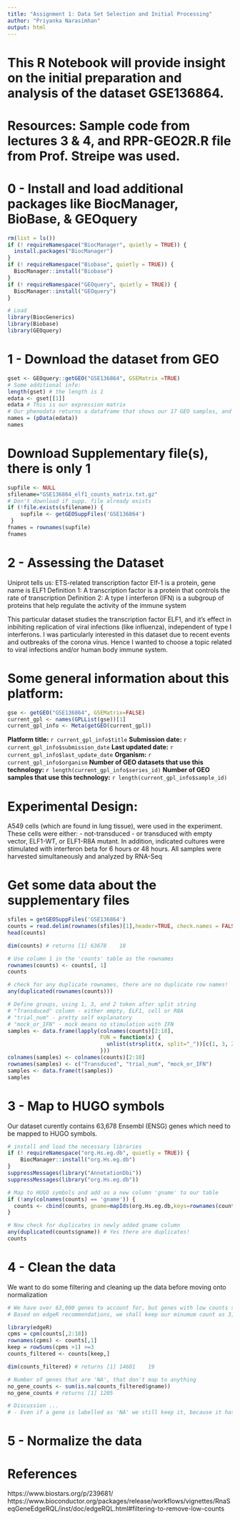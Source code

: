 ```yaml
---
title: "Assignment 1: Data Set Selection and Initial Processing"
author: "Priyanka Narasimhan"
output: html
---
```


# This R Notebook will provide insight on the initial preparation and analysis of the dataset GSE136864. 
# Resources: Sample code from lectures 3 & 4, and RPR-GEO2R.R file from Prof. Streipe was used.

# 0 - Install and load additional packages like BiocManager, BioBase, & GEOquery
```r
rm(list = ls())
if (! requireNamespace("BiocManager", quietly = TRUE)) {
  install.packages("BiocManager")
}
if (! requireNamespace("Biobase", quietly = TRUE)) {
  BiocManager::install("Biobase")
}
if (! requireNamespace("GEOquery", quietly = TRUE)) {
  BiocManager::install("GEOquery")
}

# Load
library(BiocGenerics)
library(Biobase)
library(GEOquery)
```

# 1 - Download the dataset from GEO
```r
gset <- GEOquery::getGEO("GSE136864", GSEMatrix =TRUE)
# Some additional info:
length(gset) # the length is 1
edata <- gset[[1]]
edata # This is our expression matrix
# Our phenodata returns a dataframe that shows our 17 GEO samples, and 49 variable (column) labels
names = (pData(edata))
names
```

# Download Supplementary file(s), there is only 1 
```r
supfile <- NULL
sfilename="GSE136864_elf1_counts_matrix.txt.gz" 
# Don't download if supp. file already exists
if (!file.exists(sfilename)) {
    supfile <- getGEOSuppFiles('GSE136864')
 } 
fnames = rownames(supfile)
fnames
```

# 2 - Assessing the Dataset 
Uniprot tells us: ETS-related transcription factor Elf-1 is a protein, gene name is ELF1
Definition 1: A transcription factor is a protein that controls the rate of transcription
Definition 2: A type I interferon (IFN) is a subgroup of proteins that help regulate the activity of the immune system 

This particular dataset studies the transcription factor ELF1, and it's effect in inbihiting replication of viral
infections (like influenza), independent of type I interferons. 
I was particularly interested in this dataset due to recent events and outbreaks of the corona virus. Hence I wanted to choose a topic related to viral infections and/or human body immune system. 
 
# Some general information about this platform:

```r
gse <- getGEO("GSE136864", GSEMatrix=FALSE)
current_gpl <- names(GPLList(gse))[1]
current_gpl_info <- Meta(getGEO(current_gpl))
```

**Platform title:** `r current_gpl_info$title`
**Submission date:** `r current_gpl_info$submission_date`
**Last updated date:** `r current_gpl_info$last_update_date`
**Organism:** `r current_gpl_info$organism`
**Number of GEO datasets that use this technology:** `r length(current_gpl_info$series_id)`
**Number of GEO samples that use this technology:** `r length(current_gpl_info$sample_id)`

# Experimental Design:

A549 cells (which are found in lung tissue), were used in the experiment. These cells were either:
- not-transduced 
- or transduced with empty vector, ELF1-WT, or ELF1-R8A mutant. 
In addition, indicated cultures were stimulated with interferon beta for 6 hours or 48 hours. 
All samples were harvested simultaneously and analyzed by RNA-Seq

# Get some data about the supplementary files
```r
sfiles = getGEOSuppFiles('GSE136864')
counts = read.delim(rownames(sfiles)[1],header=TRUE, check.names = FALSE)
head(counts)
```

```r
dim(counts) # returns [1] 63678    18
```

```r
# Use column 1 in the 'counts' table as the rownames
rownames(counts) <- counts[, 1]
counts

# check for any duplicate rownames, there are no duplicate row names!
any(duplicated(rownames(counts)))
```

```r
# Define groups, using 1, 3, and 2 token after split string
# "Transduced" column - either empty, ELF1, cell or R8A
# "trial_num" - pretty self explanatory
# "mock_or_IFN" - mock means no stimulation with IFN
samples <- data.frame(lapply(colnames(counts)[2:18],
                             FUN = function(x) {
                               unlist(strsplit(x, split="_"))[c(1, 3, 2)]
                             }))
colnames(samples) <- colnames(counts)[2:18]
rownames(samples) <- c("Transduced", "trial_num", "mock_or_IFN")
samples <- data.frame(t(samples))
samples
```

# 3 - Map to HUGO symbols
Our dataset curently contains 63,678 Ensembl (ENSG) genes which need to be mapped to HUGO symbols.
```r
# install and load the necessary libraries
if (! requireNamespace("org.Hs.eg.db", quietly = TRUE)) {
    BiocManager::install("org.Hs.eg.db")
}
suppressMessages(library("AnnotationDbi"))
suppressMessages(library("org.Hs.eg.db"))

# Map to HUGO symbols and add as a new column 'gname' to our table
if (!any(colnames(counts) == 'gname')) {
  counts <- cbind(counts, gname=mapIds(org.Hs.eg.db,keys=rownames(counts),column="SYMBOL",keytype="ENSEMBL",multiVals="first"))
}

# Now check for duplicates in newly added gname column
any(duplicated(counts$gname)) # Yes there are duplicates!
counts
```

# 4 - Clean the data
We want to do some filtering and cleaning up the data before moving onto normalization
```r
# We have over 63,000 genes to account for, but genes with low counts should be removed prior to downstream analysis, because from a statistical point of view, low counts are not feasible to make reliable judgements.
# Based on edgeR recommendations, we shall keep our minumum count as 3, since there are at least 3 samples for each group. 

library(edgeR)
cpms = cpm(counts[,2:18])
rownames(cpms) <- counts[,1]
keep = rowSums(cpms >1) >=3
counts_filtered <- counts[keep,]

dim(counts_filtered) # returns [1] 14601    19

# Number of genes that are 'NA', that don't map to anything
no_gene_counts <- sum(is.na(counts_filtered$gname))
no_gene_counts # returns [1] 1205

# Discussion ...
# - Even if a gene is labelled as 'NA' we still keep it, because it has nothing to do with the validity of the gene count. It just means that a gene symbol needs to be requested.

```


# 5 - Normalize the data

# References
https://www.biostars.org/p/239681/
https://www.bioconductor.org/packages/release/workflows/vignettes/RnaSeqGeneEdgeRQL/inst/doc/edgeRQL.html#filtering-to-remove-low-counts




